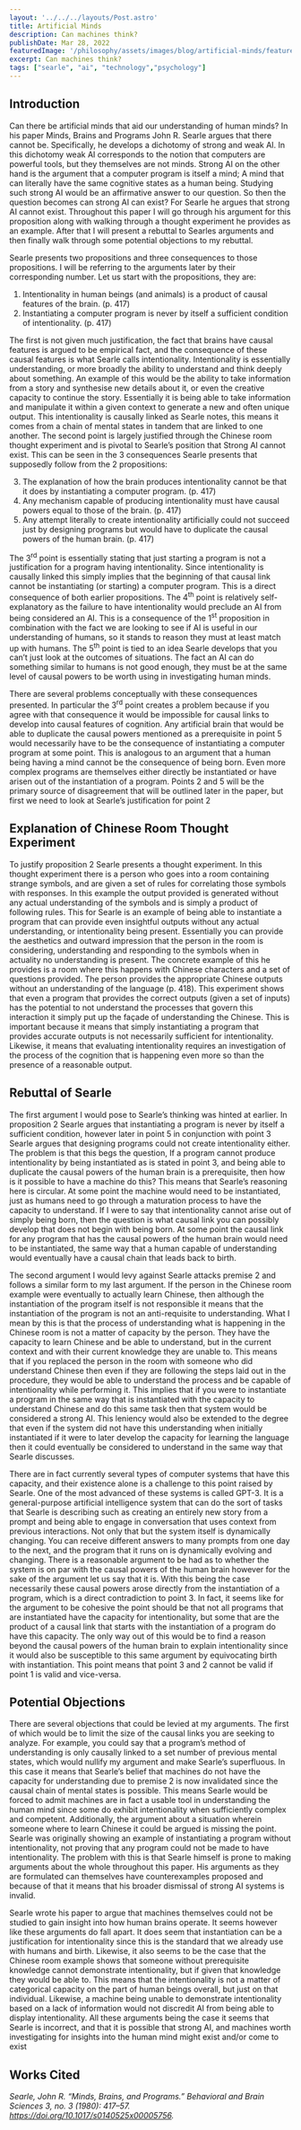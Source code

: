 ```yaml
---
layout: '../../../layouts/Post.astro'
title: Artificial Minds
description: Can machines think?
publishDate: Mar 28, 2022
featuredImage: '/philosophy/assets/images/blog/artificial-minds/featured.png'
excerpt: Can machines think?
tags: ["searle", "ai", "technology","psychology"]
---
```


## Introduction 
Can there be artificial minds that aid our understanding of human minds? In his paper Minds, Brains and Programs John R. Searle argues that there cannot be. Specifically, he develops a dichotomy of strong and weak AI. In this dichotomy weak AI corresponds to the notion that computers are powerful tools, but they themselves are not minds. Strong AI on the other hand is the argument that a computer program is itself a mind; A mind that can literally have the same cognitive states as a human being. Studying such strong AI would be an affirmative answer to our question. So then the question becomes can strong AI can exist? For Searle he argues that strong AI cannot exist. Throughout this paper I will go through his argument for this proposition along with walking through a thought experiment he provides as an example. After that I will present a rebuttal to Searles arguments and then finally walk through some potential objections to my rebuttal. 

Searle presents two propositions and three consequences to those propositions. I will be referring to the arguments later by their corresponding number. Let us start with the propositions, they are:

1. Intentionality in human beings (and animals) is a product of causal features of the brain. (p. 417) 
2. Instantiating a computer program is never by itself a sufficient condition of intentionality. (p. 417)

The first is not given much justification, the fact that brains have causal features is argued to be empirical fact, and the consequence of these causal features is what Searle calls intentionality. Intentionality is essentially understanding, or more broadly the ability to understand and think deeply about something. An example of this would be the ability to take information from a story and synthesise new details about it, or even the creative capacity to continue the story. Essentially it is being able to take information and manipulate it within a given context to generate a new and often unique output. This intentionality is causally linked as Searle notes, this means it comes from a chain of mental states in tandem that are linked to one another. The second point is largely justified through the Chinese room thought experiment and is pivotal to Searle’s position that Strong AI cannot exist. This can be seen in the 3 consequences Searle presents that supposedly follow from the 2 propositions:

3. The explanation of how the brain produces intentionality cannot be that it does by instantiating a computer program. (p. 417) 
4. Any mechanism capable of producing intentionality must have causal powers equal to those of the brain. (p. 417) 
5. Any attempt literally to create intentionality artificially could not succeed just by designing programs but would have to duplicate the causal powers of the human brain. (p. 417)

The 3<sup>rd</sup> point is essentially stating that just starting a program is not a justification for a program having intentionality. Since intentionality is causally linked this simply implies that the beginning of that causal link cannot be instantiating (or starting) a computer program. This is a direct consequence of both earlier propositions. The 4<sup>th</sup> point is relatively self-explanatory as the failure to have intentionality would preclude an AI from being considered an AI. This is a consequence of the 1<sup>st</sup> proposition in combination with the fact we are looking to see if AI is useful in our understanding of humans, so it stands to reason they must at least match up with humans. The 5<sup>th</sup> point is tied to an idea Searle develops that you can’t just look at the outcomes of situations. The fact an AI can do something similar to humans is not good enough, they must be at the same level of causal powers to be worth using in investigating human minds. 

There are several problems conceptually with these consequences presented. In particular the 3<sup>rd</sup> point creates a problem because if you agree with that consequence it would be impossible for causal links to develop into causal features of cognition. Any artificial brain that would be able to duplicate the causal powers mentioned as a prerequisite in point 5 would necessarily have to be the consequence of instantiating a computer program at some point. This is analogous to an argument that a human being having a mind cannot be the consequence of being born. Even more complex programs are themselves either directly be instantiated or have arisen out of the instantiation of a program. Points 2 and 5 will be the primary source of disagreement that will be outlined later in the paper, but first we need to look at Searle’s justification for point 2

## Explanation of Chinese Room Thought Experiment

To justify proposition 2 Searle presents a thought experiment. In this thought experiment there is a person who goes into a room containing strange symbols, and are given a set of rules for correlating those symbols with responses. In this example the output provided is generated without any actual understanding of the symbols and is simply a product of following rules. This for Searle is an example of being able to instantiate a program that can provide even insightful outputs without any actual understanding, or intentionality being present. Essentially you can provide the aesthetics and outward impression that the person in the room is considering, understanding and responding to the symbols when in actuality no understanding is present. The concrete example of this he provides is a room where this happens with Chinese characters and a set of questions provided. The person provides the appropriate Chinese outputs without an understanding of the language (p. 418). This experiment shows that even a program that provides the correct outputs (given a set of inputs) has the potential to not understand the processes that govern this interaction it simply put up the façade of understanding the Chinese. This is important because it means that simply instantiating a program that provides accurate outputs is not necessarily sufficient for intentionality. Likewise, it means that evaluating intentionality requires an investigation of the process of the cognition that is happening even more so than the presence of a reasonable output.

## Rebuttal of Searle

The first argument I would pose to Searle’s thinking was hinted at earlier. In proposition 2 Searle argues that instantiating a program is never by itself a sufficient condition, however later in point 5 in conjunction with point 3 Searle argues that designing programs could not create intentionality either. The problem is that this begs the question, If a program cannot produce intentionality by being instantiated as is stated in point 3, and being able to duplicate the causal powers of the human brain is a prerequisite, then how is it possible to have a machine do this? This means that Searle’s reasoning here is circular. At some point the machine would need to be instantiated, just as humans need to go through a maturation process to have the capacity to understand. If I were to say that intentionality cannot arise out of simply being born, then the question is what causal link you can possibly develop that does not begin with being born. At some point the causal link for any program that has the causal powers of the human brain would need to be instantiated, the same way that a human capable of understanding would eventually have a causal chain that leads back to birth.

The second argument I would levy against Searle attacks premise 2 and follows a similar form to my last argument. If the person in the Chinese room example were eventually to actually learn Chinese, then although the instantiation of the program itself is not responsible it means that the instantiation of the program is not an anti-requisite to understanding. What I mean by this is that the process of understanding what is happening in the Chinese room is not a matter of capacity by the person. They have the capacity to learn Chinese and be able to understand, but in the current context and with their current knowledge they are unable to. This means that if you replaced the person in the room with someone who did understand Chinese then even if they are following the steps laid out in the procedure, they would be able to understand the process and be capable of intentionality while performing it. This implies that if you were to instantiate a program in the same way that is instantiated with the capacity to understand Chinese and do this same task then that system would be considered a strong AI. This leniency would also be extended to the degree that even if the system did not have this understanding when initially instantiated if it were to later develop the capacity for learning the language then it could eventually be considered to understand in the same way that Searle discusses.

There are in fact currently several types of computer systems that have this capacity, and their existence alone is a challenge to this point raised by Searle. One of the most advanced of these systems is called GPT-3. It is a general-purpose artificial intelligence system that can do the sort of tasks that Searle is describing such as creating an entirely new story from a prompt and being able to engage in conversation that uses context from previous interactions. Not only that but the system itself is dynamically changing. You can receive different answers to many prompts from one day to the next, and the program that it runs on is dynamically evolving and changing. There is a reasonable argument to be had as to whether the system is on par with the causal powers of the human brain however for the sake of the argument let us say that it is. With this being the case necessarily these causal powers arose directly from the instantiation of a program, which is a direct contradiction to point 3. In fact, it seems like for the argument to be cohesive the point should be that not all programs that are instantiated have the capacity for intentionality, but some that are the product of a causal link that starts with the instantiation of a program do have this capacity. The only way out of this would be to find a reason beyond the causal powers of the human brain to explain intentionality since it would also be susceptible to this same argument by equivocating birth with instantiation. This point means that point 3 and 2 cannot be valid if point 1 is valid and vice-versa.

## Potential Objections

There are several objections that could be levied at my arguments. The first of which would be to limit the size of the causal links you are seeking to analyze. For example, you could say that a program’s method of understanding is only causally linked to a set number of previous mental states, which would nullify my argument and make Searle’s superfluous. In this case it means that Searle’s belief that machines do not have the capacity for understanding due to premise 2 is now invalidated since the causal chain of mental states is possible. This means Searle would be forced to admit machines are in fact a usable tool in understanding the human mind since some do exhibit intentionality when sufficiently complex and competent. Additionally, the argument about a situation wherein someone where to learn Chinese it could be argued is missing the point. Searle was originally showing an example of instantiating a program without intentionality, not proving that any program could not be made to have intentionality. The problem with this is that Searle himself is prone to making arguments about the whole throughout this paper. His arguments as they are formulated can themselves have counterexamples proposed and because of that it means that his broader dismissal of strong AI systems is invalid.

Searle wrote his paper to argue that machines themselves could not be studied to gain insight into how human brains operate. It seems however like these arguments do fall apart. It does seem that instantiation can be a justification for intentionality since this is the standard that we already use with humans and birth. Likewise, it also seems to be the case that the Chinese room example shows that someone without prerequisite knowledge cannot demonstrate intentionality, but if given that knowledge they would be able to. This means that the intentionality is not a matter of categorical capacity on the part of human beings overall, but just on that individual. Likewise, a machine being unable to demonstrate intentionality based on a lack of information would not discredit AI from being able to display intentionality. All these arguments being the case it seems that Searle is incorrect, and that it is possible that strong AI, and machines worth investigating for insights into the human mind might exist and/or come to exist

## Works Cited

*Searle, John R. “Minds, Brains, and Programs.” Behavioral and Brain Sciences 3, no. 3 (1980): 417–57. https://doi.org/10.1017/s0140525x00005756.*